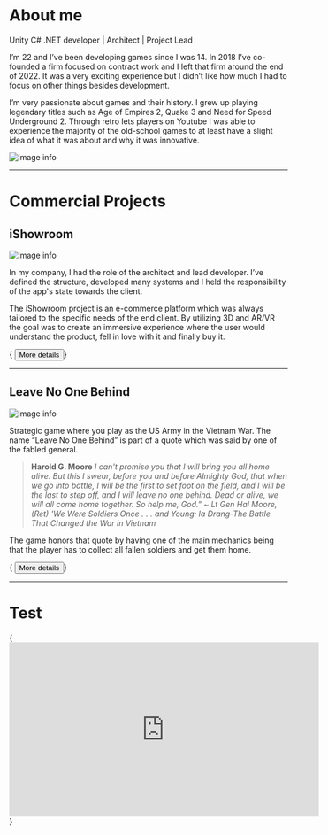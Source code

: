 # About me

Unity C# .NET developer   |   Architect   |   Project Lead

I’m 22 and I’ve been developing games since I was 14. In 2018 I’ve co-founded a firm focused on contract work and I left that firm around the end of 2022. It was a very exciting experience but I didn’t like how much I had to focus on other things besides development.

I’m very passionate about games and their history. I grew up playing legendary titles such as Age of Empires 2, Quake 3 and Need for Speed Underground 2. Through retro lets players on Youtube I was able to experience the majority of the old-school games to at least have a slight idea of what it was about and why it was innovative.

![image info](assets/me.jpg)

---

# Commercial Projects

## iShowroom

![image info](assets/me.jpg)

In my company, I had the role of the architect and lead developer. I’ve defined the structure, developed many systems and I held the responsibility of the app's state towards the client.

The iShowroom project is an e-commerce platform which was always tailored to the specific needs of the end client. By utilizing 3D and AR/VR the goal was to create an immersive experience where the user would understand the product, fell in love with it and finally buy it.

{ <button>More details</button>}

---

## Leave No One Behind

![image info](assets/me.jpg)

Strategic game where you play as the US Army in the Vietnam War. The name “Leave No One Behind” is part of a quote which was said by one of the fabled general. 

> **Harold G. Moore**
*I can't promise you that I will bring you all home alive. But this I swear, before you and before Almighty God, that when we go into battle, I will be the first to set foot on the field, and I will be the last to step off, and I will leave no one behind. Dead or alive, we will all come home together. So help me, God." ~ Lt Gen Hal Moore, (Ret) 'We Were Soldiers Once . . . and Young: Ia Drang-The Battle That Changed the War in Vietnam*
> 

The game honors that quote by having one of the main mechanics being that the player has to collect all fallen soldiers and get them home.

{ <button>More details</button>}

---

# Test

{ <iframe width="560" height="315" src="https://www.youtube.com/embed/lPHeirSix34" title="YouTube video player" frameborder="0" allow="accelerometer; autoplay; clipboard-write; encrypted-media; gyroscope; picture-in-picture; web-share" allowfullscreen></iframe> }